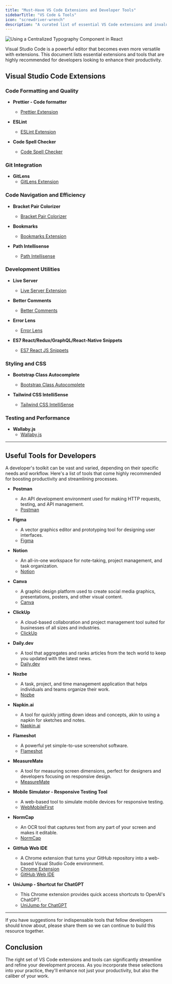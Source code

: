 ```yaml
---
title: "Must-Have VS Code Extensions and Developer Tools"
sidebarTitle: "VS Code & Tools"
icon: "screwdriver-wrench"
description: "A curated list of essential VS Code extensions and invaluable tools to boost the productivity and efficiency of developers."
---
```


<Frame>
  <img
    style={{ borderRadius: "0.5rem" }}
    alt="Using a Centralized Typography Component in React"
    src="https://images.unsplash.com/photo-1473134090548-69219f9cbb80?q=80&w=3269&auto=format&fit=crop&ixlib=rb-4.0.3&ixid=M3wxMjA3fDB8MHxwaG90by1wYWdlfHx8fGVufDB8fHx8fA%3D%3D"
  />
</Frame>

Visual Studio Code is a powerful editor that becomes even more versatile with extensions. This document lists essential extensions and tools that are highly recommended for developers looking to enhance their productivity.

## Visual Studio Code Extensions

### Code Formatting and Quality

- **Prettier - Code formatter**

  - [Prettier Extension](https://marketplace.visualstudio.com/items?itemName=esbenp.prettier-vscode)

- **ESLint**

  - [ESLint Extension](https://marketplace.visualstudio.com/items?itemName=dbaeumer.vscode-eslint)

- **Code Spell Checker**
  - [Code Spell Checker](https://marketplace.visualstudio.com/items?itemName=streetsidesoftware.code-spell-checker)

### Git Integration

- **GitLens**
  - [GitLens Extension](https://marketplace.visualstudio.com/items?itemName=eamodio.gitlens)

### Code Navigation and Efficiency

- **Bracket Pair Colorizer**

  - [Bracket Pair Colorizer](https://marketplace.visualstudio.com/items?itemName=CoenraadS.bracket-pair-colorizer-2)

- **Bookmarks**

  - [Bookmarks Extension](https://marketplace.visualstudio.com/items?itemName=alefragnani.Bookmarks)

- **Path Intellisense**
  - [Path Intellisense](https://marketplace.visualstudio.com/items?itemName=christian-kohler.path-intellisense)

### Development Utilities

- **Live Server**

  - [Live Server Extension](https://marketplace.visualstudio.com/items?itemName=ritwickdey.LiveServer)

- **Better Comments**

  - [Better Comments](https://marketplace.visualstudio.com/items?itemName=aaron-bond.better-comments)

- **Error Lens**

  - [Error Lens](https://marketplace.visualstudio.com/items?itemName=usernamehw.errorlens)

- **ES7 React/Redux/GraphQL/React-Native Snippets**
  - [ES7 React JS Snippets](https://marketplace.visualstudio.com/items?itemName=dsznajder.es7-react-js-snippets)

### Styling and CSS

- **Bootstrap Class Autocomplete**

  - [Bootstrap Class Autocomplete](https://marketplace.visualstudio.com/items?itemName=torresgol10.bootstrap-class-autocomplete)

- **Tailwind CSS IntelliSense**
  - [Tailwind CSS IntelliSense](https://marketplace.visualstudio.com/items?itemName=bradlc.vscode-tailwindcss)

### Testing and Performance

- **Wallaby.js**
  - [Wallaby.js](https://marketplace.visualstudio.com/items?itemName=WallabyJs.wallaby-vscode)

---

## Useful Tools for Developers

A developer's toolkit can be vast and varied, depending on their specific needs and workflow. Here's a list of tools that come highly recommended for boosting productivity and streamlining processes.

- **Postman**

  - An API development environment used for making HTTP requests, testing, and API management.
  - [Postman](https://www.postman.com/)

- **Figma**

  - A vector graphics editor and prototyping tool for designing user interfaces.
  - [Figma](https://www.figma.com/)

- **Notion**

  - An all-in-one workspace for note-taking, project management, and task organization.
  - [Notion](https://www.notion.so/)

- **Canva**

  - A graphic design platform used to create social media graphics, presentations, posters, and other visual content.
  - [Canva](https://www.canva.com/)

- **ClickUp**

  - A cloud-based collaboration and project management tool suited for businesses of all sizes and industries.
  - [ClickUp](https://clickup.com)

- **Daily.dev**

  - A tool that aggregates and ranks articles from the tech world to keep you updated with the latest news.
  - [Daily.dev](https://app.daily.dev/)

- **Nozbe**

  - A task, project, and time management application that helps individuals and teams organize their work.
  - [Nozbe](https://nozbe.com/)

- **Napkin.ai**

  - A tool for quickly jotting down ideas and concepts, akin to using a napkin for sketches and notes.
  - [Napkin.ai](https://napkin.ai/)

- **Flameshot**

  - A powerful yet simple-to-use screenshot software.
  - [Flameshot](https://flameshot.org/)

- **MeasureMate**

  - A tool for measuring screen dimensions, perfect for designers and developers focusing on responsive design.
  - [MeasureMate](https://measuremate.xyz/)

- **Mobile Simulator - Responsive Testing Tool**

  - A web-based tool to simulate mobile devices for responsive testing.
  - [WebMobileFirst](https://www.webmobilefirst.com/en/)

- **NormCap**

  - An OCR tool that captures text from any part of your screen and makes it editable.
  - [NormCap](https://dynobo.github.io/normcap/)

- **GitHub Web IDE**

  - A Chrome extension that turns your GitHub repository into a web-based Visual Studio Code environment.
  - [Chrome Extension](https://chrome.google.com/webstore/detail/adjiklnjodbiaioggfpbpkhbfcnhgkfe)
  - [GitHub Web IDE](https://github.com/zvizvi/GitHub-Web-IDE)

- **UniJump - Shortcut for ChatGPT**
  - This Chrome extension provides quick access shortcuts to OpenAI's ChatGPT.
  - [UniJump for ChatGPT](https://chrome.google.com/webstore/detail/olikadnicfhhpkfleolncoligkdcmjai)

---

<Note>
  If you have suggestions for indispensable tools that fellow developers should
  know about, please share them so we can continue to build this resource
  together.
</Note>

## Conclusion

The right set of VS Code extensions and tools can significantly streamline and refine your development process. As you incorporate these selections into your practice, they'll enhance not just your productivity, but also the caliber of your work.
